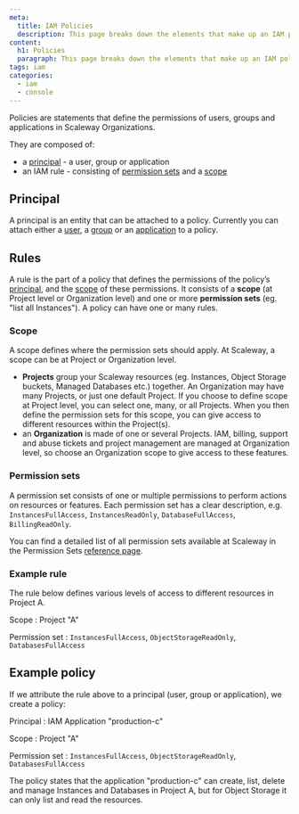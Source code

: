 ```yaml
---
meta:
  title: IAM Policies
  description: This page breaks down the elements that make up an IAM policy and shows you how to use them.
content:
  h1: Policies
  paragraph: This page breaks down the elements that make up an IAM policy and shows you how to use them.
tags: iam
categories: 
  - iam
  - console
---
```


Policies are statements that define the permissions of users, groups and applications in Scaleway Organizations.

They are composed of:

- a [principal](#principal) - a user, group or application
- an IAM rule - consisting of [permission sets](#permission-sets) and a [scope](#scope)


## Principal

A principal is an entity that can be attached to a policy. Currently you can attach either a [user](/identity-and-access-management/iam/reference-content/users-and-applications/#users), a [group](/identity-and-access-management/iam/reference-content/groups) or an [application](/identity-and-access-management/iam/reference-content/users-and-applications/#applications) to a policy. 

## Rules

A rule is the part of a policy that defines the permissions of the policy’s [principal](#principal), and the [scope](#scope) of these permissions. It consists of a **scope** (at Project level or Organization level) and one or more **permission sets** (eg. "list all Instances"). A policy can have one or many rules. 

### Scope 

A scope defines where the permission sets should apply. At Scaleway, a scope can be at Project or Organization level. 

  - **Projects** group your Scaleway resources (eg. Instances, Object Storage buckets, Managed Databases etc.) together. An Organization may have many Projects, or just one default Project. If you choose to define scope at Project level, you can select one, many, or all Projects. When you then define the permission sets for this scope, you can give access to different resources within the Project(s).
  - an **Organization** is made of one or several Projects. IAM, billing, support and abuse tickets and project management are managed at Organization level, so choose an Organization scope to give access to these features.

### Permission sets 

A permission set consists of one or multiple permissions to perform actions on resources or features. Each permission set has a clear description, e.g. `InstancesFullAccess`, `InstancesReadOnly`, `DatabaseFullAccess`, `BillingReadOnly`.

<Message type="note">

You can find a detailed list of all permission sets available at Scaleway in the Permission Sets [reference page](/identity-and-access-management/iam/reference-content/permission-sets). 

</Message>

### Example rule

The rule below defines various levels of access to different resources in Project A. 

Scope
: Project "A"

Permission set
: `InstancesFullAccess`, `ObjectStorageReadOnly`, `DatabasesFullAccess`

## Example policy

If we attribute the rule above to a principal (user, group or application), we create a policy:

Principal
: IAM Application "production-c"

Scope
: Project "A"

Permission set
: `InstancesFullAccess`, `ObjectStorageReadOnly`, `DatabasesFullAccess`

The policy states that the application "production-c" can create, list, delete and manage Instances and Databases in Project A, but for Object Storage it can only list and read the resources.